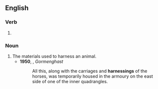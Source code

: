 ==English==

===Verb===
{{head|en|verb form}}

# {{present participle of|en|harness|nocat=1}}

===Noun===
{{en-noun}}

# The materials used to harness an animal.
#* '''1950''', {{w|Mervyn Peake}}, ''Gormenghast''
#*: All this, along with the carriages and '''harnessings''' of the horses, was temporarily housed in the armoury on the east side of one of the inner quadrangles.